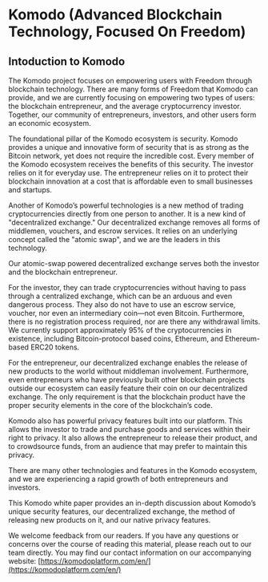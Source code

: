 
# Komodo (Advanced Blockchain Technology, Focused On Freedom)

## Intoduction to Komodo

The Komodo project focuses on empowering users with Freedom through
blockchain technology. There are many forms of Freedom that Komodo can provide,
and we are currently focusing on empowering two types of users: the blockchain
entrepreneur, and the average cryptocurrency investor. Together, our community of
entrepreneurs, investors, and other users form an economic ecosystem.

The foundational pillar of the Komodo ecosystem is security. Komodo provides
a unique and innovative form of security that is as strong as the Bitcoin network,
yet does not require the incredible cost. Every member of the Komodo ecosystem
receives the benefits of this security. The investor relies on it for everyday use. The entrepreneur relies on it to protect their blockchain innovation at a cost that is affordable
even to small businesses and startups.

Another of Komodo’s powerful technologies is a new method of trading cryptocurrencies directly from one person to another. It is a new kind of "decentralized exchange." Our decentralized exchange removes all forms of middlemen, vouchers, and
escrow services. It relies on an underlying concept called the "atomic swap", and we
are the leaders in this technology.

Our atomic-swap powered decentralized exchange serves both the investor and the
blockchain entrepreneur.

For the investor, they can trade cryptocurrencies without having to pass through a
centralized exchange, which can be an arduous and even dangerous process. They
also do not have to use an escrow service, voucher, nor even an intermediary
coin—not even Bitcoin. Furthermore, there is no registration process required, nor
are there any withdrawal limits. We currently support approximately 95% of the
cryptocurrencies in existence, including Bitcoin-protocol based coins, Ethereum, and
Ethereum-based ERC20 tokens.

For the entrepreneur, our decentralized exchange enables the release of new products to the world without middleman involvement. Furthermore, even entrepreneurs
who have previously built other blockchain projects outside our ecosystem can easily
feature their coin on our decentralized exchange. The only requirement is that the
blockchain product have the proper security elements in the core of the blockchain’s
code.

Komodo also has powerful privacy features built into our platform. This allows the
investor to trade and purchase goods and services within their right to privacy. It also
allows the entrepreneur to release their product, and to crowdsource funds, from an
audience that may prefer to maintain this privacy.

There are many other technologies and features in the Komodo ecosystem, and we
are experiencing a rapid growth of both entrepreneurs and investors.

This Komodo white paper provides an in-depth discussion about Komodo’s unique
security features, our decentralized exchange, the method of releasing new products
on it, and our native privacy features.

We welcome feedback from our readers. If you have any questions or concerns over
the course of reading this material, please reach out to our team directly. You may
find our contact information on our accompanying website: [https://komodoplatform.com/en/](https://komodoplatform.com/en/)
